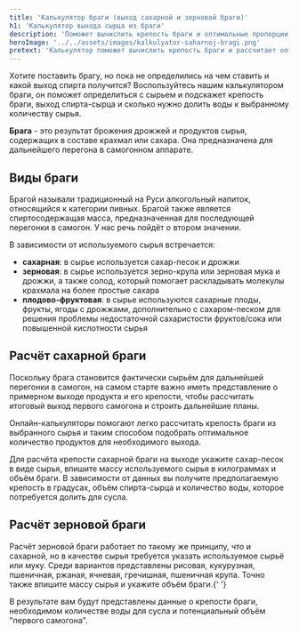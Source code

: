 ```yaml
---
title: 'Калькулятор браги (выход сахарной и зерновой браги)'
h1: 'Калькулятор выхода сырца из браги'
description: 'Поможет вычислить крепость браги и оптимальные пропорции сырья и воды для затора'
heroImage: '../../assets/images/kalkulyator-saharnoj-bragi.png'
pretext: 'Калькулятор поможет вычислить крепость браги и рассчитает оптимальные пропорции сырья и воды для затора.'
---
```


<p className='mt-6'>
	Хотите поставить брагу, но пока не определились на чем ставить и какой выход спирта получится?
	Воспользуйтесь нашим калькулятором браги, он поможет определиться с сырьем и подскажет крепость
	браги, выход спирта-сырца и сколько нужно долить воды к выбранному количеству сырья.
</p>
<div className='border-2 rounded-lg my-6 p-6'>
	<b>Брага</b> - это результат брожения дрожжей и продуктов сырья, содержащих в составе крахмал или
	сахара. Она предназначена для дальнейшего перегона в самогонном аппарате.
</div>
<h2 class='text-4xl'>Виды браги</h2>
<p className='mt-6'>
	Брагой называли традиционный на Руси алкогольный напиток, относящийся к категории пивных. Брагой
	также является спиртосодержащая масса, предназначенная для последующей перегонки в самогон. У нас
	речь пойдёт о втором значении.
</p>
<p className='mt-6'>В зависимости от используемого сырья встречается:</p>
<ul className='mt-6 list-disc pl-6'>
	<li>
		<b>сахарная</b>: в сырье используется сахар-песок и дрожжи
	</li>
	<li>
		<b>зерновая</b>: в сырье используется зерно-крупа или зерновая мука и дрожжи, а также солод,
		который помогает раскладывать молекулы крахмала на более простые сахара
	</li>
	<li>
		<b>плодово-фруктовая</b>: в сырье используются сахарные плоды, фрукты, ягоды с дрожжами,
		дополнительно с сахаром-песком для решения проблемы недостаточной сахаристости фруктов/сока или
		повышенной кислотности сырья
	</li>
</ul>
<h2 className='text-4xl mt-6'>Расчёт сахарной браги</h2>
<p className='mt-6'>
	Поскольку брага становится фактически сырьём для дальнейшей перегонки в самогон, на самом старте
	важно иметь представление о примерном выходе продукта и его крепости, чтобы рассчитать итоговый
	выход первого самогона и строить дальнейшие планы.
</p>
<p className='mt-6'>
	Онлайн-калькуляторы помогают легко рассчитать крепость браги из выбранного сырья и таким способом
	подобрать оптимальное количество продуктов для необходимого выхода.
</p>
<p className='mt-6'>
	Для расчёта крепости сахарной браги на выходе укажите сахар-песок в виде сырья, впишите массу
	используемого сырья в килограммах и объём браги. В зависимости от данных вы получите
	предполагаемую крепость в градусах, объём спирта-сырца и количество воды, которое потребуется
	долить для сусла.
</p>
<h2 className='text-4xl mt-6'>Расчёт зерновой браги</h2>
<p className='mt-6'>
	Расчёт зерновой браги работает по такому же принципу, что и сахарной, но в качестве сырья
	требуется указать используемое сырьё или муку. Среди вариантов представлены рисовая, кукурузная,
	пшеничная, ржаная, ячневая, гречишная, пшеничная крупа. Точно также впишите массу сырья и укажите
	объём браги.{' '}
</p>
<p className='mt-6'>
	В результате вам будут представлены данные о крепости браги, необходимом количестве воды для сусла
	и потенциальный объём "первого самогона".
</p>
